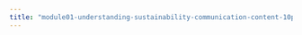 ```yaml
---
title: "module01-understanding-sustainability-communication-content-10pct/1-1-1-video-lecture.qmd"
---
```


